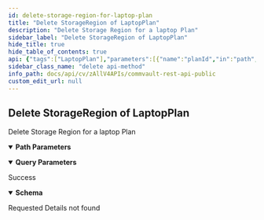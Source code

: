 ```yaml
---
id: delete-storage-region-for-laptop-plan
title: "Delete StorageRegion of LaptopPlan"
description: "Delete Storage Region for a laptop Plan"
sidebar_label: "Delete StorageRegion of LaptopPlan"
hide_title: true
hide_table_of_contents: true
api: {"tags":["LaptopPlan"],"parameters":[{"name":"planId","in":"path","description":"Id of the Laptop Plan to modify","required":true,"schema":{"type":"integer","format":"int32"}},{"name":"regionList","in":"path","description":"List of region names/ids to be deleted. If region ids are passed, set isRegionIdList=true","required":true,"schema":{"type":"string"}},{"name":"isRegionIdList","in":"query","description":"Is regionList a list of region ids","required":false,"schema":{"type":"boolean"}}],"responses":{"200":{"description":"Success","content":{"application/json":{"schema":{"properties":{"errorCode":{"format":"int32","type":"integer"},"errorMessage":{"nullable":true,"type":"string"}},"type":"object"}}}},"404":{"description":"Requested Details not found"}},"operationId":"DeleteStorageRegionForLaptopPlan","description":"Delete Storage Region for a laptop Plan","method":"delete","path":"/V4/LaptopPlan/{planId}/storageRegion/{regionList}","servers":[{"url":"http://{hostname}/webconsole/api","variables":{"hostname":{"default":"localhost","description":"Webconsole"}}}],"securitySchemes":{"token":{"in":"header","name":"Authtoken","type":"apiKey"}},"info":{"version":"1.0.0","contact":{},"description":"## Welcome\n\nWelcome to Commvault's Rest APIs. You can explore our APIs in [Postman](https://getpostman.com) using the predefined requests we created\n\nThe current version of this documentation is **Commvault Platform Release 2022E**.\n\nYou can access LTS documentation here:\n\n[Feature Release 11.20](https://documenter.getpostman.com/view/2046098/UVR7KoPJ)\n\n[Feature Release 11.24](https://documenter.getpostman.com/view/2046098/UVR7KoPL)\n\nFor more V2 and Latest APIs, please visit your API Explorer page.  \n[*More Details*](http://documentation.commvault.com/commvault/v11/article?p=107350_1.htm)\n\n## Setup\n\nTo get started, [create an environment in Postman](https://www.getpostman.com/docs/environments), select that environment, and set your environment variables by entering necessary values in the `0 - Setup/Environment Setup` pre-request script ([documentation on pre-request scripts](http://www.getpostman.com/docs/pre_request_scripts)). Also, Some of our calls might have dependencies. `GET`/`PUT`/`DELETE` may only work after an item is created with a `POST`.\n\nThe same set of APIs can be used for both XML and JSON. If you want to get equivalent JSON for the XML, use our [API](https://api.commvault.com/#fe2fa795-dd7c-4416-857d-75704b52be8c) for conversion.\n\n**Note:** Swagger Documentation for V2/Latest APIs are present in the following URL:  \n`{ServerURL}/sandbox/apiexplorer`\n\n[*More Details*](http://documentation.commvault.com/commvault/v11/article?p=45551.htm)","title":"Commvault Rest API - Public"},"postman":{"name":"Delete StorageRegion of LaptopPlan","description":{"content":"Delete Storage Region for a laptop Plan","type":"text/plain"},"url":{"path":["V4","LaptopPlan",":planId","storageRegion",":regionList"],"host":["{{baseUrl}}"],"query":[{"disabled":false,"description":{"content":"Is regionList a list of region ids","type":"text/plain"},"key":"isRegionIdList","value":""}],"variable":[{"disabled":false,"description":{"content":"(Required) Id of the Laptop Plan to modify","type":"text/plain"},"type":"any","value":"","key":"planId"},{"disabled":false,"description":{"content":"(Required) List of region names/ids to be deleted. If region ids are passed, set isRegionIdList=true","type":"text/plain"},"type":"any","value":"","key":"regionList"}]},"header":[{"key":"Accept","value":"application/json"}],"method":"DELETE"}}
sidebar_class_name: "delete api-method"
info_path: docs/api/cv/zAllV4APIs/commvault-rest-api-public
custom_edit_url: null
---
```



## Delete StorageRegion of LaptopPlan



Delete Storage Region for a laptop Plan

<details style={{"marginBottom":"1rem"}} data-collapsed={false} open={true}><summary style={{}}><strong>Path Parameters</strong></summary><div><ul><ParamsItem className={"paramsItem"} param={{"name":"planId","in":"path","description":"Id of the Laptop Plan to modify","required":true,"schema":{"type":"integer","format":"int32"}}}></ParamsItem><ParamsItem className={"paramsItem"} param={{"name":"regionList","in":"path","description":"List of region names/ids to be deleted. If region ids are passed, set isRegionIdList=true","required":true,"schema":{"type":"string"}}}></ParamsItem></ul></div></details><details style={{"marginBottom":"1rem"}} data-collapsed={false} open={true}><summary style={{}}><strong>Query Parameters</strong></summary><div><ul><ParamsItem className={"paramsItem"} param={{"name":"isRegionIdList","in":"query","description":"Is regionList a list of region ids","required":false,"schema":{"type":"boolean"}}}></ParamsItem></ul></div></details><div><ApiTabs><TabItem label={"200"} value={"200"}><div>

Success

</div><div><MimeTabs schemaType={"response"}><TabItem label={"application/json"} value={"application/json"}><SchemaTabs><TabItem label={"Schema"} value={"Schema"}><details style={{}} data-collapsed={false} open={true}><summary style={{"textAlign":"left"}}><strong>Schema</strong></summary><div style={{"textAlign":"left","marginLeft":"1rem"}}></div><ul style={{"marginLeft":"1rem"}}><SchemaItem collapsible={false} name={"errorCode"} required={false} deprecated={undefined} schemaDescription={undefined} schemaName={"int32"} qualifierMessage={undefined} defaultValue={undefined}></SchemaItem><SchemaItem collapsible={false} name={"errorMessage"} required={false} deprecated={undefined} schemaDescription={undefined} schemaName={"string"} qualifierMessage={undefined} defaultValue={undefined}></SchemaItem></ul></details></TabItem><TabItem label={"Example (from schema)"} value={"Example (from schema)"}><ResponseSamples responseExample={"{\n  \"errorCode\": 0,\n  \"errorMessage\": \"string\"\n}"} language={"json"}></ResponseSamples></TabItem></SchemaTabs></TabItem></MimeTabs></div></TabItem><TabItem label={"404"} value={"404"}><div>

Requested Details not found

</div><div></div></TabItem></ApiTabs></div>
      